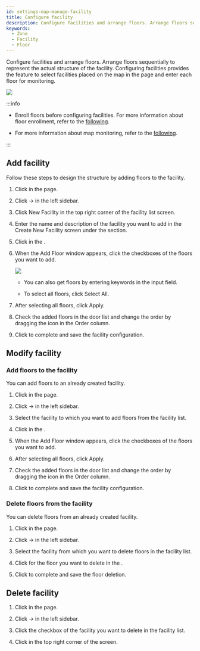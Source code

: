 ```yaml
---
id: settings-map-manage-facility
title: Configure facility
description: Configure facilities and arrange floors. Arrange floors sequentially to represent the actual layout of the facility.
keywords:
  - Zone
  - Facility
  - Floor
---
```


Configure facilities and arrange floors. Arrange floors sequentially to represent the actual structure of the facility. Configuring facilities provides the feature to select facilities placed on the map in the <Cmd sid='shell.header.arena' /> page and enter each floor for monitoring.

<Image src='/img/monitoring-map-select-floor.png' alone />

:::info

* Enroll floors before configuring facilities. For more information about floor enrollment, refer to the [following](settings-map-manage-floor).
  
* For more information about map monitoring, refer to the [following](monitoring-map).

:::

## Add facility

Follow these steps to design the structure by adding floors to the facility.

1. Click <Cmd sid='shell.header.setting' /> in the <Cmd sid='shell.header.launcher' /> page.

1. Click <Cmd sid='setting.menu.map.root' /> → <Cmd sid='setting.menu.map.facility' /> in the left sidebar.

1. Click <Cmd>New Facility</Cmd> in the top right corner of the facility list screen.

1. Enter the name and description of the facility you want to add in the <Cmd>Create New Facility</Cmd> screen under the <Cmd sid='setting.facility.information.section.title' /> section.

1. Click <Cmd sid='common.add' /> in the <Cmd sid='setting.facility.configuration.section.title' />.

1. When the <Cmd>Add Floor</Cmd> window appears, click the checkboxes of the floors you want to add.

    <Image src='/img/biostarx-settings-map-facility-add-floor.png' alone />

    * You can also get floors by entering keywords in the input field.

    * To select all floors, click <Cmd>Select All</Cmd>.

1. After selecting all floors, click <Cmd>Apply</Cmd>.

1. Check the added floors in the door list and change the order by dragging the <IcDorder /> icon in the <Cmd>Order</Cmd> column.

1. Click <Cmd sid='common.apply' /> to complete and save the facility configuration.


## Modify facility

### Add floors to the facility

You can add floors to an already created facility.

1. Click <Cmd sid='shell.header.setting' /> in the <Cmd sid='shell.header.launcher' /> page.

1. Click <Cmd sid='setting.menu.map.root' /> → <Cmd sid='setting.menu.map.facility' /> in the left sidebar.

1. Select the facility to which you want to add floors from the facility list.

1. Click <Cmd sid='common.add' /> in the <Cmd sid='setting.facility.configuration.section.title' />.

1. When the <Cmd>Add Floor</Cmd> window appears, click the checkboxes of the floors you want to add.

1. After selecting all floors, click <Cmd>Apply</Cmd>.

1. Check the added floors in the door list and change the order by dragging the <IcDorder /> icon in the <Cmd>Order</Cmd> column.

1. Click <Cmd sid='common.apply' /> to complete and save the facility configuration.

### Delete floors from the facility

You can delete floors from an already created facility.

1. Click <Cmd sid='shell.header.setting' /> in the <Cmd sid='shell.header.launcher' /> page.

1. Click <Cmd sid='setting.menu.map.root' /> → <Cmd sid='setting.menu.map.facility' /> in the left sidebar.

1. Select the facility from which you want to delete floors in the facility list.

1. Click <IcTrash className='red' /> for the floor you want to delete in the <Cmd sid='setting.facility.configuration.section.title' />.

1. Click <Cmd sid='common.apply' /> to complete and save the floor deletion.


## Delete facility

1. Click <Cmd sid='shell.header.setting' /> in the <Cmd sid='shell.header.launcher' /> page.

1. Click <Cmd sid='setting.menu.map.root' /> → <Cmd sid='setting.menu.map.facility' /> in the left sidebar.

1. Click the checkbox of the facility you want to delete in the facility list.

1. Click <Cmd sid='common.delete' /> in the top right corner of the screen.
